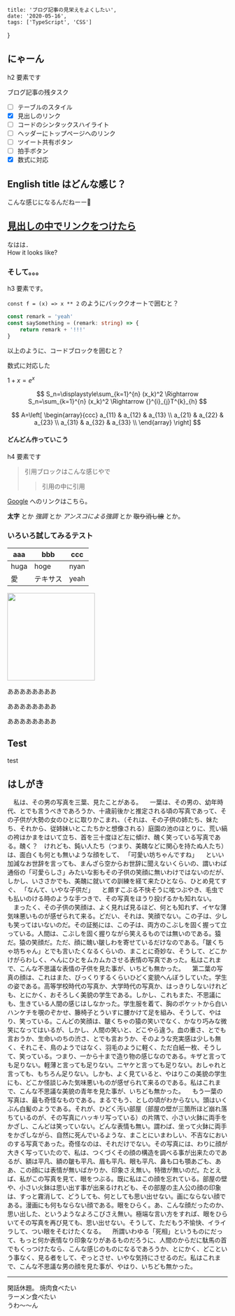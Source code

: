 
    title: 'ブログ記事の見栄えをよくしたい',
    date: '2020-05-16',
    tags: ['TypeScript', 'CSS']
}

## にゃーん

h2 要素です

ブログ記事の残タスク

- [ ] テーブルのスタイル
- [x] 見出しのリンク
- [ ] コードのシンタックスハイライト
- [ ] ヘッダーにトップページへのリンク
- [ ] ツイート共有ボタン
- [ ] 拍手ボタン
- [x] 数式に対応

## English title はどんな感じ？

こんな感じになるんだねーー🤔

## [見出しの中でリンクをつけたら](https://medium.com/)

なはは．  
How it looks like?

### そして。。。

h3 要素です。

`const f = (x) => x ** 2` のようにバッククオートで囲むと？

```TypeScript
const remark = 'yeah'
const saySomething = (remark: string) => {
    return remark + '!!!'
}
```

以上のように、コードブロックを囲むと？

数式に対応した

${ 1 + x = e^x}$

$$
S_n=\displaystyle\sum_{k=1}^{n} (x_k)^2
\Rightarrow 
S_n=\sum_{k=1}^{n} (x_k)^2 
\Rightarrow 
{}^{i}_{j}T^{k}_{h}
$$

$$
A=\left[
\begin{array}{ccc}
a_{11} & a_{12} & a_{13} \\
a_{21} & a_{22} & a_{23} \\
a_{31} & a_{32} & a_{33} \\
\end{array}
\right]
$$

#### どんどん作っていこう

h4 要素です

> 引用ブロックはこんな感じやで
> > 引用の中に引用

[Google](https://google.com) へのリンクはこちら。

**太字** とか *強調* とか _アンスコによる強調_ とか ~~取り消し線~~ とか。

### いろいろ試してみるテスト

|aaa|bbb|ccc|
|--|--|--|
|huga|hoge|nyan|
|愛|テキサス|yeah|

<img src='../myprofile.jpg' width='200px'/>

ああああああああ

ああああああああ


ああああああああ

## Test
test

## はしがき

　私は、その男の写真を三葉、見たことがある。
　一葉は、その男の、幼年時代、とでも言うべきであろうか、十歳前後かと推定される頃の写真であって、その子供が大勢の女のひとに取りかこまれ、（それは、その子供の姉たち、妹たち、それから、従姉妹いとこたちかと想像される）庭園の池のほとりに、荒い縞の袴はかまをはいて立ち、首を三十度ほど左に傾け、醜く笑っている写真である。醜く？　けれども、鈍い人たち（つまり、美醜などに関心を持たぬ人たち）は、面白くも何とも無いような顔をして、
「可愛い坊ちゃんですね」
　といい加減なお世辞を言っても、まんざら空からお世辞に聞えないくらいの、謂いわば通俗の「可愛らしさ」みたいな影もその子供の笑顔に無いわけではないのだが、しかし、いささかでも、美醜に就いての訓練を経て来たひとなら、ひとめ見てすぐ、
「なんて、いやな子供だ」
　と頗すこぶる不快そうに呟つぶやき、毛虫でも払いのける時のような手つきで、その写真をほうり投げるかも知れない。
　まったく、その子供の笑顔は、よく見れば見るほど、何とも知れず、イヤな薄気味悪いものが感ぜられて来る。どだい、それは、笑顔でない。この子は、少しも笑ってはいないのだ。その証拠には、この子は、両方のこぶしを固く握って立っている。人間は、こぶしを固く握りながら笑えるものでは無いのである。猿だ。猿の笑顔だ。ただ、顔に醜い皺しわを寄せているだけなのである。「皺くちゃ坊ちゃん」とでも言いたくなるくらいの、まことに奇妙な、そうして、どこかけがらわしく、へんにひとをムカムカさせる表情の写真であった。私はこれまで、こんな不思議な表情の子供を見た事が、いちども無かった。
　第二葉の写真の顔は、これはまた、びっくりするくらいひどく変貌へんぼうしていた。学生の姿である。高等学校時代の写真か、大学時代の写真か、はっきりしないけれども、とにかく、おそろしく美貌の学生である。しかし、これもまた、不思議にも、生きている人間の感じはしなかった。学生服を着て、胸のポケットから白いハンケチを覗のぞかせ、籐椅子とういすに腰かけて足を組み、そうして、やはり、笑っている。こんどの笑顔は、皺くちゃの猿の笑いでなく、かなり巧みな微笑になってはいるが、しかし、人間の笑いと、どこやら違う。血の重さ、とでも言おうか、生命いのちの渋さ、とでも言おうか、そのような充実感は少しも無く、それこそ、鳥のようではなく、羽毛のように軽く、ただ白紙一枚、そうして、笑っている。つまり、一から十まで造り物の感じなのである。キザと言っても足りない。軽薄と言っても足りない。ニヤケと言っても足りない。おしゃれと言っても、もちろん足りない。しかも、よく見ていると、やはりこの美貌の学生にも、どこか怪談じみた気味悪いものが感ぜられて来るのである。私はこれまで、こんな不思議な美貌の青年を見た事が、いちども無かった。
　もう一葉の写真は、最も奇怪なものである。まるでもう、としの頃がわからない。頭はいくぶん白髪のようである。それが、ひどく汚い部屋（部屋の壁が三箇所ほど崩れ落ちているのが、その写真にハッキリ写っている）の片隅で、小さい火鉢に両手をかざし、こんどは笑っていない。どんな表情も無い。謂わば、坐って火鉢に両手をかざしながら、自然に死んでいるような、まことにいまわしい、不吉なにおいのする写真であった。奇怪なのは、それだけでない。その写真には、わりに顔が大きく写っていたので、私は、つくづくその顔の構造を調べる事が出来たのであるが、額は平凡、額の皺も平凡、眉も平凡、眼も平凡、鼻も口も顎あごも、ああ、この顔には表情が無いばかりか、印象さえ無い。特徴が無いのだ。たとえば、私がこの写真を見て、眼をつぶる。既に私はこの顔を忘れている。部屋の壁や、小さい火鉢は思い出す事が出来るけれども、その部屋の主人公の顔の印象は、すっと霧消して、どうしても、何としても思い出せない。画にならない顔である。漫画にも何もならない顔である。眼をひらく。あ、こんな顔だったのか、思い出した、というようなよろこびさえ無い。極端な言い方をすれば、眼をひらいてその写真を再び見ても、思い出せない。そうして、ただもう不愉快、イライラして、つい眼をそむけたくなる。
　所謂いわゆる「死相」というものにだって、もっと何か表情なり印象なりがあるものだろうに、人間のからだに駄馬の首でもくっつけたなら、こんな感じのものになるであろうか、とにかく、どこという事なく、見る者をして、ぞっとさせ、いやな気持にさせるのだ。私はこれまで、こんな不思議な男の顔を見た事が、やはり、いちども無かった。

----

閑話休題。
焼肉食べたい  
ラーメン食べたい  
うわ〜〜ん
